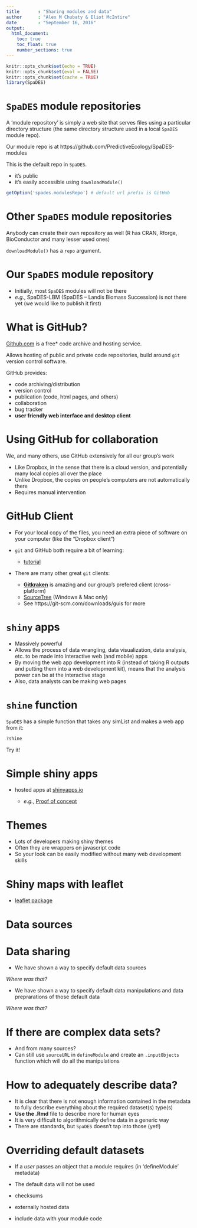 ```yaml
---
title       : "Sharing modules and data"
author      : "Alex M Chubaty & Eliot McIntire"
date        : "September 16, 2016"
output:
  html_document: 
    toc: true
    toc_float: true
    number_sections: true
---
```


```r
knitr::opts_chunk$set(echo = TRUE)
knitr::opts_chunk$set(eval = FALSE)
knitr::opts_chunk$set(cache = TRUE)
library(SpaDES)
```

# `SpaDES` module repositories

A 'module repository' is simply a web site that serves files using a particular directory structure (the same directory structure used in a local `SpaDES` module repo).

Our module repo is at https://github.com/PredictiveEcology/SpaDES-modules

This is the default repo in `SpaDES`.

- it's public
- it's easily accessible using `downloadModule()`

```r
getOption('spades.modulesRepo') # default url prefix is GitHub
```

# Other `SpaDES` module repositories

Anybody can create their own repository as well (R has CRAN, Rforge, BioConductor and many lesser used ones)

`downloadModule()` has a `repo` argument.

# Our `SpaDES` module repository

- Initially, most `SpaDES` modules will not be there
- *e.g.*, SpaDES-LBM (SpaDES -- Landis Biomass Succession) is not there yet (we would like to publish it first)

# What is GitHub?

[Github.com](https://github.com/) is a free\* code archive and hosting service.

Allows hosting of public and private code repositories, build around `git` version control software.

GitHub provides:

- code archiving/distribution
- version control
- publication (code, html pages, and others)
- collaboration
- bug tracker
- **user friendly web interface and desktop client**

# Using GitHub for collaboration

We, and many others, use GitHub extensively for all our group's work

- Like Dropbox, in the sense that there is a cloud version, and potentially many local copies all over the place
- Unlike Dropbox, the copies on people's computers are not automatically there
- Requires manual intervention

# GitHub Client

- For your local copy of the files, you need an extra piece of software on your computer (like the "Dropbox client")

- `git` and GitHub both require a bit of learning:

    - [tutorial](https://guides.github.com/activities/hello-world/)

- There are many other great `git` clients:

    - **[Gitkraken](http://gitkraken.com/)** is amazing and our group's prefered client (cross-platform)
    - [SourceTree](https://www.sourcetreeapp.com/) (Windows & Mac only)
    - See https://git-scm.com/downloads/guis for more

# `shiny` apps

- Massively powerful
- Allows the process of data wrangling, data visualization, data analysis, etc. to be made into interactive web (and mobile) apps
- By moving the web app development into R (instead of taking R outputs and putting them into a web development kit), means that the analysis power can be at the interactive stage
- Also, data analysts can be making web pages

# `shine` function

`SpaDES` has a simple function that takes any simList and makes a web app from it:

```r
?shine
```

<div class="centered">Try it!</div>

# Simple shiny apps

- hosted apps at [shinyapps.io](http://www.shinyapps.io/) 

    - *e.g.*, [Proof of concept](https://spades.shinyapps.io/ForestChange_ProofOfConcept/)

# Themes

- Lots of developers making shiny themes
- Often they are wrappers on javascript code
- So your look can be easily modified without many web development skills

# Shiny maps with leaflet

- [leaflet package](https://rstudio.github.io/leaflet/)

# Data sources

# Data sharing

- We have shown a way to specify default data sources

*Where was that?*

- We have shown a way to specify default data manipulations and data preprarations of those default data

*Where was that?*

# If there are complex data sets?

- And from many sources?
- Can still use `sourceURL` in `defineModule` and create an `.inputObjects` function which will do all the manipulations

# How to adequately describe data?

- It is clear that there is not enough information contained in the metadata to fully describe everything about the required dataset(s) type(s)
- **Use the .Rmd** file to describe more for human eyes
- It is very difficult to algorithmically define data in a generic way
- There are standards, but `SpaDES` doesn't tap into those (yet!)

# Overriding default datasets

- If a *user* passes an object that a module requires (in 'defineModule' metadata)
- The default data will not be used

- checksums
- externally hosted data
- include data with your module code
